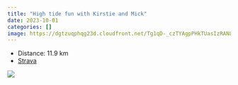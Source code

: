 ```yaml
---
title: "High tide fun with Kirstie and Mick"
date: 2023-10-01
categories: []
image: https://dgtzuqphqg23d.cloudfront.net/Tg1qD-_czTYAgpPHkTUasIzRAN8Pxr771Gy3tzXyRJU-768x576.jpg
---
```


- Distance: 11.9 km
- [Strava](https://www.strava.com/activities/9958085527)



![](https://dgtzuqphqg23d.cloudfront.net/Tg1qD-_czTYAgpPHkTUasIzRAN8Pxr771Gy3tzXyRJU-768x576.jpg)



